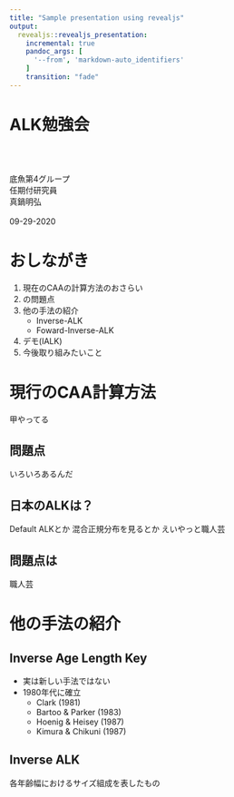 ```yaml
---
title: "Sample presentation using revealjs"
output:
  revealjs::revealjs_presentation:
    incremental: true
    pandoc_args: [
      '--from', 'markdown-auto_identifiers'
    ]
    transition: "fade"
---
```


# ALK勉強会
<br><br>

底魚第4グループ<br>
任期付研究員 <br>
真鍋明弘 <br><br>
09-29-2020

# おしながき

1. 現在のCAAの計算方法のおさらい
1. の問題点
1. 他の手法の紹介
    - Inverse-ALK
    - Foward-Inverse-ALK
1. デモ(IALK)
1. 今後取り組みたいこと

# 現行のCAA計算方法

甲やってる

## 問題点

いろいろあるんだ

## 日本のALKは？

Default ALKとか
混合正規分布を見るとか
えいやっと職人芸

## 問題点は
職人芸

# 他の手法の紹介

## Inverse Age Length Key

- 実は新しい手法ではない
- 1980年代に確立
    - Clark (1981)
    - Bartoo & Parker (1983)
    - Hoenig & Heisey (1987)
    - Kimura & Chikuni (1987)

## Inverse ALK
各年齢幅におけるサイズ組成を表したもの





